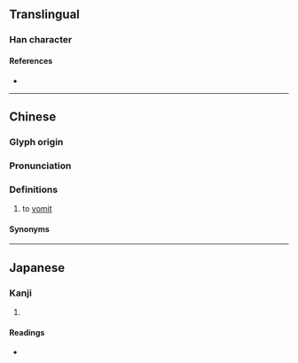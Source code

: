 {{character info/new}}
==Translingual==

===Han character===
{{Han char|rn=30|rad=口|as=06|sn=9|four=|canj=RKB|ids=⿰口有}}

====References====
* {{Han ref|kx=0189.100|dkj=03597|dj=0408.150|hdz=10613.090|uh=54CA|ud=21706}}

----

==Chinese==
{{zh-forms}}

===Glyph origin===
{{Han etym}}

===Pronunciation===
{{zh-pron
|m=yù,yòu
|m-s=
|dg=
|c=
|c-t=
|g=
|h=pfs=
|j=
|md=é̤h
|mn=
|mn-t=
|w=
|x=
|mc=y
|oc=y
|cat=n
}}

===Definitions===
{{zh-hanzi}}

# {{lb|zh|literary|or|Min Dong}} to [[vomit]]

====Synonyms====
{{zh-dial|嘔吐}}

----

==Japanese==

===Kanji===
{{ja-kanji|grade=|rs=口06}}

# {{rfdef|ja|sort=口06}}

====Readings====
* {{ja-readings|on=[[いく]] (iku)|kun=[[はく]] (haku)}}
